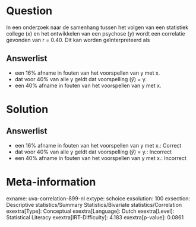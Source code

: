 Question
========

In een onderzoek naar de samenhang tussen het volgen van een statistiek
college (*x*) en het ontwikkelen van een psychose (*y*) wordt een
correlatie gevonden van r = 0.40. Dit kan worden geïnterpreteerd als

Answerlist
----------

* een 16% afname in fouten van het voorspellen van y met x.
* dat voor 40% van alle y geldt dat voorspelling ($\hat{y}$) = y.
* een 40% afname in fouten van het voorspellen van y met x.

Solution
========

Answerlist
----------

* een 16% afname in fouten van het voorspellen van y met x.: Correct
* dat voor 40% van alle y geldt dat voorspelling ($\hat{y}$) = y.: Incorrect
* een 40% afname in fouten van het voorspellen van y met x.: Incorrect

Meta-information
================
exname: uva-correlation-899-nl
extype: schoice
exsolution: 100
exsection: Descriptive statistics/Summary Statistics/Bivariate statistics/Correlation
exextra[Type]: Conceptual
exextra[Language]: Dutch
exextra[Level]: Statistical Literacy
exextra[IRT-Difficulty]: 4.183
exextra[p-value]: 0.0861
